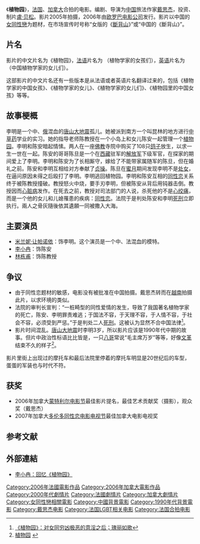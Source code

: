 {{Infobox Film
| name = 植物园
| original_name = Les Filles du botaniste
| image = TheChineseBotanistsDaughters.jpg
| caption = 英文版电影海报
| director = [[戴思杰|戴思杰]]
| producer = [[盧·贝松|盧·贝松]]
| writer = 戴思杰
| narrator =
| starring = [[米兰妮·让帕诺米|米兰妮·让帕诺米]]<br />[[李小冉|李小冉]]
| music =
| cinematography = 
| editing = 
| distributor = [[欧罗巴电影公司|欧罗巴电影公司]]
| released = [[2006年4月|2006年4月26日]]
| runtime = 105分钟
| country = [[法国电影|法国]]<br>[[加拿大电影|加拿大]]
| language = [[汉语|汉语]][[普通话|普通话]]
| budget =
| preceded_by =
| followed_by =
| website = [http://www.lesfillesdubotaniste.com/ lesfillesdubotaniste.com]
| amg_id = 
| imdb_id = 0425985
}}

《'''植物园'''》，[[法国电影|法国]]、[[加拿大电影|加拿大]]合拍的电影。编剧、导演为[[中国|中国]]旅法作家[[戴思杰|戴思杰]]，投资、制片[[盧·贝松|盧·贝松]]。影片2005年拍摄，2006年由[[欧罗巴电影公司|欧罗巴电影公司]]发行。影片以中国的[[女同性戀|女同性戀]]为题材，在市场宣传时号称“女版的《[[斷背山|斷背山]]》”或“中国的《斷背山》”。

==片名==
影片的中文片名为《植物园》，[[法语|法语]]片名为 {{lang|fr|Les Filles du botaniste}}（植物学家的女孩们），[[英语|英语]]片名为 {{lang|en|The Chinese Botanist's Daughters}}（中国植物学家的女儿们）。

这部影片的中文片名还有一些版本是从法语或者英语片名翻译过来的，包括《植物学家的中国女孩》、《植物学家的女儿》、《植物学家的女儿们》、《植物园里的中国女孩》等等。

==故事梗概==

李明是一个中、[[俄国|俄]]混血的[[唐山大地震|唐山大地震]]孤儿。她被派到南方一个叫昆林的地方进行[[中草药|中草药]]学业的实习。她的指导老师陈教授在一个小岛上和女儿陈安一起管理一个[[植物园|植物园]]。李明和陈安暗起情愫。两人在一座[[佛教|佛教]]寺院中购买了108只[[鸽子|鸽子]]放生，以求一生一世在一起。陈安的哥哥陈旦是一个在[[西藏|西藏]]驻军的[[解放军|解放军]]下级军官，在探家的期间爱上了李明。李明和陈安为了长相厮守，嫁给了不能带家属随军的陈旦，但在婚礼之前。陈安和李明互相给对方奉献了[[贞操|贞操]]。陈旦在[[蜜月|蜜月]]期间发现李明不是[[处女|处女]]，在逼问原因未得之后殴打了李明。李明逃回植物园。李明和陈安互相的[[同性恋|同性恋]]关系终于被陈教授撞破。教授怒火中烧，要手刃李明，但被陈安从背后用钝器击倒。教授因而[[心脏病|心脏病]]发作。在死去之前，教授对司法部门的人说，杀死他的不是[[心绞痛|心绞痛]]，而是一个他的女儿和儿媳罹患的疾病：[[同性恋|同性恋]]。法院于是判处陈安和李明[[死刑|死刑]]立即执行。兩人之骨灰隨後依其遺願一同被撒入大海。

==主要演员==
*[[米兰妮·让帕诺依|米兰妮·让帕诺依]]：饰李明。这个演员是一个中、法混血的模特。
*[[李小冉|李小冉]]：饰陈安
*[[林栋甫|林栋甫]]：饰陈教授

==争议==
* 由于同性恋题材的敏感，电影没有被批准在中国拍摄。戴思杰转而在[[越南|越南]]拍摄此片，以求环境的类似。
* 法院的审判长宣判：“一桩畸型的同性爱情的发生，导致了我国著名植物学家的死亡，陈安、李明罪责难逃；于国法不容，于天理不容，于人情不容，于社会不容，必须受到严惩。”于是判处二人[[死刑|死刑]]。这被认为显然不合中国法律<ref>[http://blog.mop.com/chryz/2007/03/27/3634862.html 《植物园》：对女同穷凶极恶的意淫之后；瑰丽如歌]{{dead link|date=2018年1月 |bot=InternetArchiveBot |fix-attempted=yes }}</ref>。
* 影片时间混乱。[[唐山大地震|唐山大地震]]时李明3岁，所以影片应该是1990年代中期的故事。但片中政治性标语比比皆是，一只[[八哥|八哥]]常说“毛主席万岁”等等，好像[[文革|文革]]结束不久的样子<ref>[http://www.andun.com.cn/blog/user1/6/archives/2007/36363.html 植物园] {{webarchive|url=https://archive.is/20130101142535/http://www.andun.com.cn/blog/user1/6/archives/2007/36363.html |date=2013-01-01 }}</ref>。
影片里街上出现过的摩托车和最后法院里停着的摩托车明显是20世纪后的车型，蛋蛋的军装也与时代不符。

== 获奖 ==
* 2006年加拿大[[蒙特利尔电影节|蒙特利尔电影节]]最佳影片提名，最佳艺术贡献奖（摄影），观众奖（戴思杰）
* 2007年加拿大[[多伦多同性恋电影电视节|多伦多同性恋电影电视节]]最佳加拿大电影电视奖

==参考文献==
<div class="references-small">
<references />
</div>

==外部連結==
* [http://blog.sina.com.cn/u/49ddf704010008rf 李小冉：回忆《植物园》] {{Wayback|url=http://blog.sina.com.cn/u/49ddf704010008rf |date=20070314052028 }}

{{DEFAULTSORT:Filles du botaniste, Les}}
[[Category:2006年法國電影作品|Category:2006年法國電影作品]]
[[Category:2006年加拿大電影作品|Category:2006年加拿大電影作品]]
[[Category:2000年代劇情片|Category:2000年代劇情片]]
[[Category:法國劇情片|Category:法國劇情片]]
[[Category:加拿大劇情片|Category:加拿大劇情片]]
[[Category:女同性戀相關電影|Category:女同性戀相關電影]]
[[Category:中國背景電影|Category:中國背景電影]]
[[Category:1990年代背景電影|Category:1990年代背景電影]]
[[Category:戴思杰电影|Category:戴思杰电影]]
[[Category:法国LGBT相关电影|Category:法国LGBT相关电影]]
[[Category:法国合拍电影|Category:法国合拍电影]]